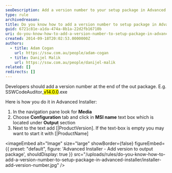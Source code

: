 ```yaml
---
seoDescription: Add a version number to your setup package in Advanced Installer by modifying the MSI name configuration and adding [ProductVersion] or [ProductName].
type: rule
archivedreason:
title: Do you know how to add a version number to setup package in Advanced Installer?
guid: 6721c81e-a1da-474a-8b1a-22d2fb16710b
uri: do-you-know-how-to-add-a-version-number-to-setup-package-in-advanced-installer
created: 2014-09-18T20:02:53.0000000Z
authors:
  - title: Adam Cogan
    url: https://ssw.com.au/people/adam-cogan
  - title: Danijel Malik
    url: https://ssw.com.au/people/danijel-malik
related: []
redirects: []
---
```


Developers should add a version number at the end of the out package. E.g. SSWCodeAuditor\_<mark>v14.0.0</mark>.exe

Here is how you do it in Advanced Installer:
1. In the navigation pane look for
   **Media**
2. Choose
   **Configuration** tab and click in
   **MSI name** text box which is located under
   **Output** section
3. Next to the text add
   [|ProductVersion]. If the text-box is empty you may want to start it with
   [|ProductName]


<imageEmbed
  alt="Image"
  size="large"
  showBorder={false}
  figureEmbed={{
    preset: "default",
    figure: 'Advanced Installer - Add version to output package',
    shouldDisplay: true
  }}
  src="/uploads/rules/do-you-know-how-to-add-a-version-number-to-setup-package-in-advanced-installer/installer-add-version-number.jpg"
/>
